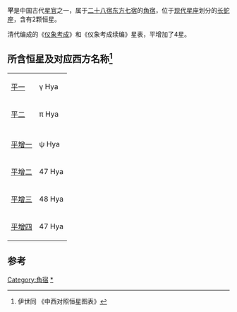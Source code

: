 '''平'''是中国古代[[星官|星官]]之一，属于[[二十八宿|二十八宿]][[青龙|东方七宿]]的[[角宿|角宿]]，位于[[星座列表|现代星座]]划分的[[长蛇座|长蛇座]]，含有2颗恒星。

清代编成的《[[仪象考成|仪象考成]]》和《仪象考成续编》星表，平增加了4星。

==所含恒星及对应西方名称<ref>伊世同 《中西对照恒星图表》</ref>==
{| class="wikitable" align="center" style="text-align:center; width:60%"
|-
|[[平一|平一]]|| γ Hya
|-
|[[平二|平二]]|| π Hya
|-
|
|-
|[[平增一|平增一]]|| ψ Hya
|-
|[[平增二|平增二]]|| 47 Hya
|-
|[[平增三|平增三]]|| 48 Hya
|-
|[[平增四|平增四]]|| 47 Hya
|}

==参考==
{{reflist}}
{{中国古代星官-东方}}
[[Category:角宿|Category:角宿]]
[[Category:平_(星官)|*]]